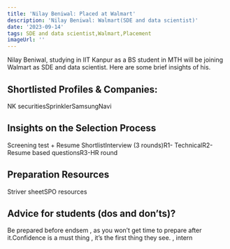 ```yaml
---
title: 'Nilay Beniwal: Placed at Walmart'
description: 'Nilay Beniwal: Walmart(SDE and data scientist)'
date: '2023-09-14'
tags: SDE and data scientist,Walmart,Placement
imageUrl: ''
---
```


Nilay Beniwal, studying in IIT Kanpur as a BS student in MTH  will be joining Walmart as SDE and data scientist. Here are some brief insights of his.

## Shortlisted Profiles & Companies:
NK securitiesSprinklerSamsungNavi

## Insights on the Selection Process
Screening test + Resume ShortlistInterview (3 rounds)R1- TechnicalR2- Resume based questionsR3-HR round

##  Preparation Resources
Striver sheetSPO resources

## Advice for students (dos and don’ts)? 
Be prepared before endsem , as you won’t get time to prepare after it.Confidence is a must thing , it’s the first thing they see. , intern

